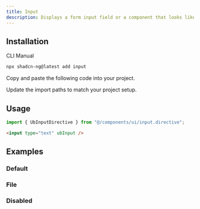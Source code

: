 ```yaml
---
title: Input
description: Displays a form input field or a component that looks like an input field.
---
```


<ComponentPreview name="input-demo" />

## Installation

<Tabs>

<TabsList>
<TabsTrigger value="cli">CLI</TabsTrigger>
<TabsTrigger value="manual">Manual</TabsTrigger>
</TabsList>

<TabsContent value="CLI">

```bash frame="code"
npx shadcn-ng@latest add input
```

</TabsContent>

<TabsContent value="manual">

<Step>

<StepItem>Copy and paste the following code into your project.</StepItem>

<ComponentSource name="input" />

<StepItem>Update the import paths to match your project setup.</StepItem>

</Step>

</TabsContent>
</Tabs>

## Usage

```ts
import { UbInputDirective } from "@/components/ui/input.directive";
```

```html
<input type="text" ubInput />
```

## Examples

### Default

<ComponentPreview name="input-demo" />

### File

<ComponentPreview name="input-file" />

### Disabled

<ComponentPreview name="input-disabled" />
